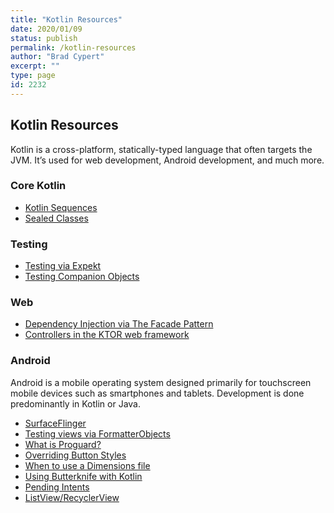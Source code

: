 ```yaml
---
title: "Kotlin Resources"
date: 2020/01/09
status: publish
permalink: /kotlin-resources
author: "Brad Cypert"
excerpt: ""
type: page
id: 2232
---
```



## Kotlin Resources

Kotlin is a cross-platform, statically-typed language that often targets the JVM. It’s used for web development, Android development, and much more.

### Core Kotlin

- [Kotlin Sequences](/sequence-a-kotlin-type/)
- [Sealed Classes](/kotlin-sealed-classes/)

### Testing

- [Testing via Expekt](/bdd-assertions-expekt-kotlin/)
- [Testing Companion Objects](/static-methods-companion-objects-and-testing/)

### Web

- [Dependency Injection via The Facade Pattern](/the-facade-pattern-for-simple-dependency-injection/)
- [Controllers in the KTOR web framework](/controllers-in-ktor/)

### Android

Android is a mobile operating system designed primarily for touchscreen mobile devices such as smartphones and tablets. Development is done predominantly in Kotlin or Java.

- [SurfaceFlinger](/what-is-androids-surfaceflinger/)
- [Testing views via FormatterObjects](/formatter-objects-testable-fragments/)
- [What is Proguard?](/what-the-heck-is-androids-proguard/)
- [Overriding Button Styles](/overriding-button-styles-in-android/)
- [When to use a Dimensions file](/the-complete-guide-to-dimensions-in-android/)
- [Using Butterknife with Kotlin](/using-butterknife-kotlin/)
- [Pending Intents](/android-pending-intents/)
- [ListView/RecyclerView](/android-listview-recyclerview-adapters/)
